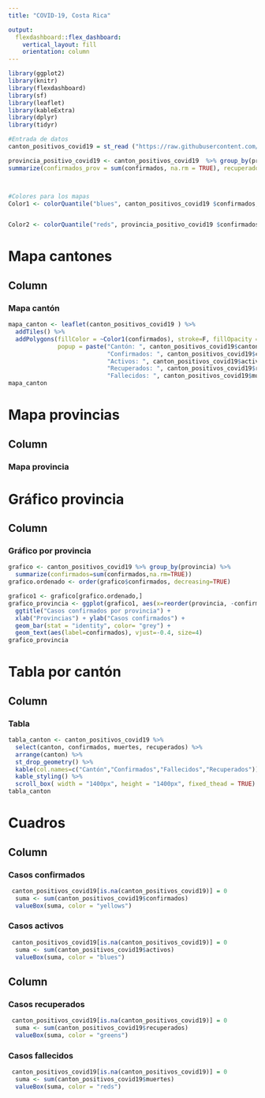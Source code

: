 ---
title: "COVID-19, Costa Rica"

output: 
  flexdashboard::flex_dashboard:
    vertical_layout: fill
    orientation: column
---

```{r}
library(ggplot2)
library(knitr)
library(flexdashboard)
library(sf)
library(leaflet)
library(kableExtra)
library(dplyr)
library(tidyr)
```

```{r}
#Entrada de datos
canton_positivos_covid19 = st_read ("https://raw.githubusercontent.com/geoprocesamiento-2020i/datos/master/covid19/casos/cr/cr-covid19-cantones.geojson")

provincia_positivo_covid19 <- canton_positivos_covid19  %>% group_by(provincia) %>%
summarize(confirmados_prov = sum(confirmados, na.rm = TRUE), recuperados_prov = sum(recuperados, na.rm = TRUE), activos_prov = sum(activos, na.rm = TRUE), muertes_prov = sum(muertes, na.rm = TRUE),  area_prov = sum(area, na.rm = TRUE))



#Colores para los mapas
Color1 <- colorQuantile("blues", canton_positivos_covid19 $confirmados, n = 7)


Color2 <- colorQuantile("reds", provincia_positivo_covid19 $confirmados, n = 7)
```



Mapa cantones
===================================== 
Column {data-width=600}
-------------------------------------

### Mapa cantón
  
```{r}
mapa_canton <- leaflet(canton_positivos_covid19 ) %>%
  addTiles() %>%
  addPolygons(fillColor = ~Color1(confirmados), stroke=F, fillOpacity = 1,
              popup = paste("Cantón: ", canton_positivos_covid19$canton, "<br>",
                            "Confirmados: ", canton_positivos_covid19$confirmados, "<br>",
                            "Activos: ", canton_positivos_covid19$activos, "<br>",
                            "Recuperados: ", canton_positivos_covid19$recuperados,"<br>",
                            "Fallecidos: ", canton_positivos_covid19$muertes, "<br>"))
mapa_canton
```

Mapa provincias
===================================== 

Column {data-width=600}
-------------------------------------

### Mapa provincia





Gráfico provincia
===================================== 

Column {data-width=1000}
-------------------------------------
### Gráfico  por provincia
```{r}
grafico <- canton_positivos_covid19 %>% group_by(provincia) %>%
  summarize(confirmados=sum(confirmados,na.rm=TRUE))
grafico.ordenado <- order(grafico$confirmados, decreasing=TRUE)

grafico1 <- grafico[grafico.ordenado,]
grafico_provincia <- ggplot(grafico1, aes(x=reorder(provincia, -confirmados), y=confirmados)) + 
  ggtitle("Casos confirmados por provincia") + 
  xlab("Provincias") + ylab("Casos confirmados") +
  geom_bar(stat = "identity", color= "grey") +
  geom_text(aes(label=confirmados), vjust=-0.4, size=4)
grafico_provincia
```

Tabla por cantón
===================================== 

Column {data-width=1000}
-------------------------------------

### Tabla
```{r}
tabla_canton <- canton_positivos_covid19 %>%
  select(canton, confirmados, muertes, recuperados) %>%
  arrange(canton) %>%
  st_drop_geometry() %>%
  kable(col.names=c("Cantón","Confirmados","Fallecidos","Recuperados"))%>%
  kable_styling() %>%
  scroll_box( width = "1400px", height = "1400px", fixed_thead = TRUE)
tabla_canton
```

Cuadros
===================================== 


Column {data-width=1000}
-------------------------------------

### Casos confirmados
```{r}
 canton_positivos_covid19[is.na(canton_positivos_covid19)] = 0
  suma <- sum(canton_positivos_covid19$confirmados)           
  valueBox(suma, color = "yellows") 
```

### Casos activos
```{r}
 canton_positivos_covid19[is.na(canton_positivos_covid19)] = 0
  suma <- sum(canton_positivos_covid19$activos)           
  valueBox(suma, color = "blues") 
```


Column {data-width=1000}
-------------------------------------

### Casos recuperados
```{r}
 canton_positivos_covid19[is.na(canton_positivos_covid19)] = 0
  suma <- sum(canton_positivos_covid19$recuperados)           
  valueBox(suma, color = "greens") 
```

### Casos fallecidos
```{r}
 canton_positivos_covid19[is.na(canton_positivos_covid19)] = 0
  suma <- sum(canton_positivos_covid19$muertes)           
  valueBox(suma, color = "reds")
```